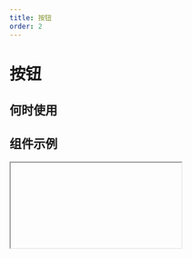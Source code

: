 ```yaml
---
title: 按钮
order: 2
---
```


# 按钮

## 何时使用

## 组件示例

<Iframe url="https://pre-yida-performance3.alibaba-inc.com/developer/button-v2?isRenderNav=false" />

## 组件属性

<!-- | 属性名 |  属性code  | 类型 | 数据示例  | 动态属性 | 备注 |
| :------ | :------ | :------ | :------ | :----- | :----- |
| 标题   | content | content | “按钮” | 否 | -->
<!-- | 按钮类型 | type  | string  | “primary”  | 否 | 可选值："primary", "normal", "secondary", "ghostLight", "ghostDark", "warningNormal","warningPrimary", "textNormal", "textPrimary", "textSecondary"  | -->
<!-- | 按钮尺寸 | size  | string  | medium  | 否 | 可选值："small", "medium", "large"| -->
<!-- | 状态设置 | behavior | string  | "NORMAL"  | 否 | | -->
<!-- | 图标 | iconName | string  | “add”  | 否  |  -->
<!-- | 加载状态 | loading  | boolean  | false | 否 | 仅 PC 端支持 |  -->
<!-- | 加载点击 | triggerEventsWhenLoading | boolean  | false  | 否 | -->
<!-- | 点击时事件 | onClick | function | function(){ console.log('click'); } | 否 | -->


<AttrTable dataSource={[{
  attr: '标题',
  code: 'content',
  type: 'String',
  demo: '“按钮”',
  dafault:'',
  desc: ''
}, {
  attr: '按钮类型',
  code: 'TYPE',
  type: 'String',
  demo: '“primary”',
  dafault:'',
  desc: '可选值："primary", "normal", "secondary", "ghostLight", "ghostDark", "warningNormal","warningPrimary", "textNormal", "textPrimary", "textSecondary" '
}, {
  attr: '按钮尺寸',
  code: 'size',
  type: 'String',
  demo: "medium",
  dafault:'',
  desc: '可选值："small", "medium", "large"'
}, {
  attr: '状态设置',
  code: 'behavior',
  type: 'String',
  demo: '"hover" "click" "focus"',
  dafault:'',
  desc: ''
},  {
  attr: '图标',
  code: 'iconName',
  type: 'String',
  demo: 'add',
  dafault:'',
  desc: ''
}, {
  attr: '加载状态',
  code: 'loading',
  type: 'boolean',
  demo: 'false',
  dafault:'',
  desc: ''
},
{
  attr: '点击时事件',
  code: 'onClick',
  type: 'function',
  demo: 'function(){ console.log(click);}',
  dafault:'',
  desc: ''
},]}
/>
